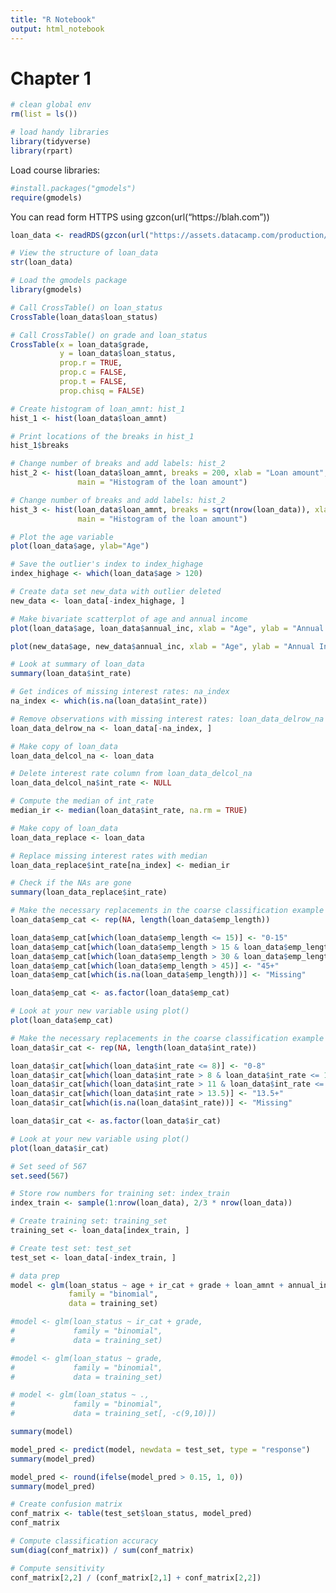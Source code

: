 ```yaml
---
title: "R Notebook"
output: html_notebook
---
```


# Chapter 1

```r
# clean global env
rm(list = ls())

# load handy libraries
library(tidyverse)
library(rpart)
```

Load course libraries:
```r
#install.packages("gmodels")
require(gmodels)
```

You can read form HTTPS using gzcon(url("https://blah.com")) 
```r
loan_data <- readRDS(gzcon(url("https://assets.datacamp.com/production/course_1025/datasets/loan_data_ch1.rds")))
```

```r
# View the structure of loan_data
str(loan_data)

# Load the gmodels package 
library(gmodels)

# Call CrossTable() on loan_status
CrossTable(loan_data$loan_status)

# Call CrossTable() on grade and loan_status
CrossTable(x = loan_data$grade,
           y = loan_data$loan_status,
           prop.r = TRUE,
           prop.c = FALSE,
           prop.t = FALSE,
           prop.chisq = FALSE)

```

```r
# Create histogram of loan_amnt: hist_1
hist_1 <- hist(loan_data$loan_amnt)

# Print locations of the breaks in hist_1
hist_1$breaks

# Change number of breaks and add labels: hist_2
hist_2 <- hist(loan_data$loan_amnt, breaks = 200, xlab = "Loan amount", 
               main = "Histogram of the loan amount")

# Change number of breaks and add labels: hist_2
hist_3 <- hist(loan_data$loan_amnt, breaks = sqrt(nrow(loan_data)), xlab = "Loan amount", 
               main = "Histogram of the loan amount")
```

```r
# Plot the age variable
plot(loan_data$age, ylab="Age")

# Save the outlier's index to index_highage
index_highage <- which(loan_data$age > 120)

# Create data set new_data with outlier deleted
new_data <- loan_data[-index_highage, ]

# Make bivariate scatterplot of age and annual income
plot(loan_data$age, loan_data$annual_inc, xlab = "Age", ylab = "Annual Income")

plot(new_data$age, new_data$annual_inc, xlab = "Age", ylab = "Annual Income")
```

```r
# Look at summary of loan_data
summary(loan_data$int_rate)

# Get indices of missing interest rates: na_index
na_index <- which(is.na(loan_data$int_rate))

# Remove observations with missing interest rates: loan_data_delrow_na
loan_data_delrow_na <- loan_data[-na_index, ]

# Make copy of loan_data
loan_data_delcol_na <- loan_data

# Delete interest rate column from loan_data_delcol_na
loan_data_delcol_na$int_rate <- NULL
```

```r
# Compute the median of int_rate
median_ir <- median(loan_data$int_rate, na.rm = TRUE)

# Make copy of loan_data
loan_data_replace <- loan_data

# Replace missing interest rates with median
loan_data_replace$int_rate[na_index] <- median_ir

# Check if the NAs are gone
summary(loan_data_replace$int_rate)
```

```r
# Make the necessary replacements in the coarse classification example below 
loan_data$emp_cat <- rep(NA, length(loan_data$emp_length))

loan_data$emp_cat[which(loan_data$emp_length <= 15)] <- "0-15"
loan_data$emp_cat[which(loan_data$emp_length > 15 & loan_data$emp_length <= 30)] <- "15-30"
loan_data$emp_cat[which(loan_data$emp_length > 30 & loan_data$emp_length <= 45)] <- "30-45"
loan_data$emp_cat[which(loan_data$emp_length > 45)] <- "45+"
loan_data$emp_cat[which(is.na(loan_data$emp_length))] <- "Missing"

loan_data$emp_cat <- as.factor(loan_data$emp_cat)

# Look at your new variable using plot()
plot(loan_data$emp_cat)
```

```r
# Make the necessary replacements in the coarse classification example below 
loan_data$ir_cat <- rep(NA, length(loan_data$int_rate))

loan_data$ir_cat[which(loan_data$int_rate <= 8)] <- "0-8"
loan_data$ir_cat[which(loan_data$int_rate > 8 & loan_data$int_rate <= 11)] <- "8-11"
loan_data$ir_cat[which(loan_data$int_rate > 11 & loan_data$int_rate <= 13.5)] <- "11-13.5"
loan_data$ir_cat[which(loan_data$int_rate > 13.5)] <- "13.5+"
loan_data$ir_cat[which(is.na(loan_data$int_rate))] <- "Missing"

loan_data$ir_cat <- as.factor(loan_data$ir_cat)

# Look at your new variable using plot()
plot(loan_data$ir_cat)
```

```r
# Set seed of 567
set.seed(567)

# Store row numbers for training set: index_train
index_train <- sample(1:nrow(loan_data), 2/3 * nrow(loan_data))

# Create training set: training_set
training_set <- loan_data[index_train, ]

# Create test set: test_set
test_set <- loan_data[-index_train, ]
```

```r
# data prep
model <- glm(loan_status ~ age + ir_cat + grade + loan_amnt + annual_inc,
             family = "binomial",
             data = training_set)

#model <- glm(loan_status ~ ir_cat + grade,
#             family = "binomial",
#             data = training_set)

#model <- glm(loan_status ~ grade,
#             family = "binomial",
#             data = training_set)

# model <- glm(loan_status ~ .,
#             family = "binomial",
#             data = training_set[, -c(9,10)])

summary(model)

model_pred <- predict(model, newdata = test_set, type = "response")
summary(model_pred)

model_pred <- round(ifelse(model_pred > 0.15, 1, 0))
summary(model_pred)
```

```r
# Create confusion matrix
conf_matrix <- table(test_set$loan_status, model_pred)
conf_matrix

# Compute classification accuracy
sum(diag(conf_matrix)) / sum(conf_matrix)

# Compute sensitivity
conf_matrix[2,2] / (conf_matrix[2,1] + conf_matrix[2,2])
```

